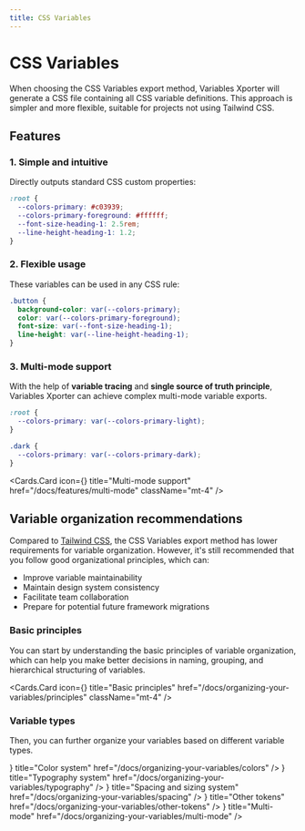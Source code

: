 ```yaml
---
title: CSS Variables
---
```



# CSS Variables

When choosing the CSS Variables export method, Variables Xporter will generate a CSS file containing all CSS variable definitions. This approach is simpler and more flexible, suitable for projects not using Tailwind CSS.

## Features

### 1. Simple and intuitive

Directly outputs standard CSS custom properties:

```css
:root {
  --colors-primary: #c03939;
  --colors-primary-foreground: #ffffff;
  --font-size-heading-1: 2.5rem;
  --line-height-heading-1: 1.2;
}
```

### 2. Flexible usage

These variables can be used in any CSS rule:

```css
.button {
  background-color: var(--colors-primary);
  color: var(--colors-primary-foreground);
  font-size: var(--font-size-heading-1);
  line-height: var(--line-height-heading-1);
}
```

### 3. Multi-mode support

With the help of **variable tracing** and **single source of truth principle**, Variables Xporter can achieve complex multi-mode variable exports.

```css
:root {
  --colors-primary: var(--colors-primary-light);
}

.dark {
  --colors-primary: var(--colors-primary-dark);
}
```



  <Cards.Card
    icon={<Columns3 />}
    title="Multi-mode support"
    href="/docs/features/multi-mode"
    className="mt-4"
  />

## Variable organization recommendations

Compared to [Tailwind CSS](/docs/export-modes/tailwind), the CSS Variables export method has lower requirements for variable organization. However, it's still recommended that you follow good organizational principles, which can:

- Improve variable maintainability
- Maintain design system consistency
- Facilitate team collaboration
- Prepare for potential future framework migrations

### Basic principles

You can start by understanding the basic principles of variable organization, which can help you make better decisions in naming, grouping, and hierarchical structuring of variables.


  <Cards.Card
    icon={<BookOpenCheck  />}
    title="Basic principles"
    href="/docs/organizing-your-variables/principles"
    className="mt-4"
  />

### Variable types

Then, you can further organize your variables based on different variable types.

<Cards>
  <Cards.Card
    icon={<Palette />}
    title="Color system"
    href="/docs/organizing-your-variables/colors"
  />
  <Cards.Card
    icon={<Type />}
    title="Typography system"
    href="/docs/organizing-your-variables/typography"
  />
  <Cards.Card
    icon={<Ruler />}
    title="Spacing and sizing system"
    href="/docs/organizing-your-variables/spacing"
  />
  <Cards.Card
    icon={<Box/>}
    title="Other tokens"
    href="/docs/organizing-your-variables/other-tokens"
  />
  <Cards.Card
    icon={<Columns3 />}
    title="Multi-mode"
    href="/docs/organizing-your-variables/multi-mode"
  />
</Cards>
